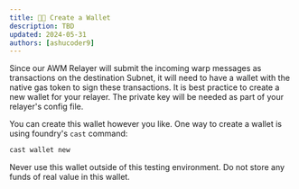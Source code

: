 ```yaml
---
title: 👩‍💻 Create a Wallet
description: TBD
updated: 2024-05-31
authors: [ashucoder9]
---
```


Since our AWM Relayer will submit the incoming warp messages as transactions on the destination Subnet, it will need to have a wallet with the native gas token to sign these transactions. It is best practice to create a new wallet for your relayer. The private key will be needed as part of your relayer's config file.

You can create this wallet however you like. One way to create a wallet is using foundry's `cast` command:

```bash
cast wallet new
```

<Callout type="warn">Never use this wallet outside of this testing environment. Do not store any funds of real value in this wallet.</Callout>




